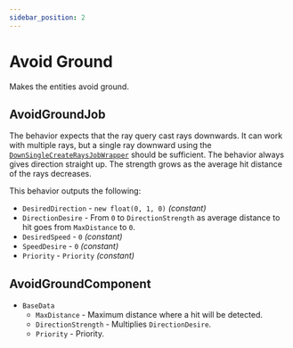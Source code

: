 ```yaml
---
sidebar_position: 2
---
```



# Avoid Ground

Makes the entities avoid ground.

## AvoidGroundJob

The behavior expects that the ray query cast rays downwards. It can work with multiple rays, but a single ray downward using the [`DownSingleCreateRaysJobWrapper`](/docs/documentation-defaults/queries/ray-queries/down-single-create-rays) should be sufficient. The behavior always gives direction straight up. The strength grows as the average hit distance of the rays decreases.

This behavior outputs the following: 
- `DesiredDirection` - `new float(0, 1, 0)` *(constant)*
- `DirectionDesire` - From `0` to `DirectionStrength` as average distance to hit goes from `MaxDistance` to `0`.
- `DesiredSpeed` - `0` *(constant)*
- `SpeedDesire` - `0` *(constant)*
- `Priority` -  `Priority` *(constant)*

## AvoidGroundComponent

- `BaseData`
    - `MaxDistance` - Maximum distance where a hit will be detected.
    - `DirectionStrength` - Multiplies `DirectionDesire`.
    - `Priority` - Priority.